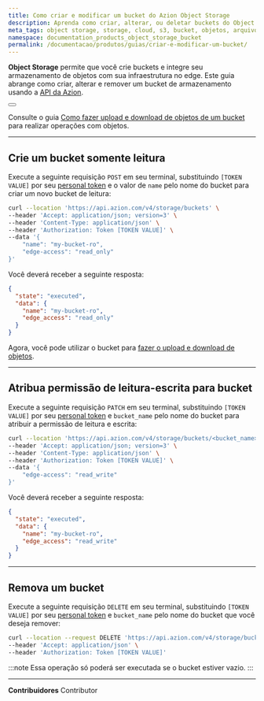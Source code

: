 ```yaml
---
title: Como criar e modificar um bucket do Azion Object Storage
description: Aprenda como criar, alterar, ou deletar buckets do Object Storage usando a API da Azion.
meta_tags: object storage, storage, cloud, s3, bucket, objetos, arquivos, armazenamento, file storage
namespace: documentation_products_object_storage_bucket
permalink: /documentacao/produtos/guias/criar-e-modificar-um-bucket/
---
```



**Object Storage** permite que você crie buckets e integre seu armazenamento de objetos com sua infraestrutura no edge. Este guia abrange como criar, alterar e remover um bucket de armazenamento usando a [API da Azion](https://api.azion.com).

<Button href="/pt-br/documentacao/produtos/store/object-storage/" text="saiba mais sobre Object Storage" variant="secondary"></Button>

Consulte o guia [Como fazer upload e download de objetos de um bucket](/pt-br/documentacao/produtos/guias/upload-e-download-de-objetos-de-bucket/) para realizar operações com objetos.

---

## Crie um bucket somente leitura

Execute a seguinte requisição `POST` em seu terminal, substituindo `[TOKEN VALUE]` por seu [personal token](/pt-br/documentacao/produtos/guias/personal-tokens/) e o valor de `name` pelo nome do bucket para criar um novo bucket de leitura:

```bash
curl --location 'https://api.azion.com/v4/storage/buckets' \
--header 'Accept: application/json; version=3' \
--header 'Content-Type: application/json' \
--header 'Authorization: Token [TOKEN VALUE]' \
--data '{
    "name": "my-bucket-ro",
    "edge-access": "read_only"
}'
```

Você deverá receber a seguinte resposta:

```json
{
  "state": "executed",
  "data": {
    "name": "my-bucket-ro",
    "edge_access": "read_only"
  }
}
```

Agora, você pode utilizar o bucket para [fazer o upload e download de objetos](/pt-br/documentacao/produtos/guias/upload-e-download-de-objetos-de-bucket/).

---

## Atribua permissão de leitura-escrita para bucket

Execute a seguinte requisição `PATCH` em seu terminal, substituindo `[TOKEN VALUE]` por seu [personal token](/pt-br/documentacao/produtos/guias/personal-tokens/) e `bucket_name` pelo nome do bucket para atribuir a permissão de leitura e escrita:

```bash
curl --location 'https://api.azion.com/v4/storage/buckets/<bucket_name>' \
--header 'Accept: application/json; version=3' \
--header 'Content-Type: application/json' \
--header 'Authorization: Token [TOKEN VALUE]' \
--data '{
    "edge-access": "read_write"
}'
```

Você deverá receber a seguinte resposta:

```json
{
  "state": "executed",
  "data": {
    "name": "my-bucket-ro",
    "edge_access": "read_write"
  }
}
```

---

## Remova um bucket

Execute a seguinte requisição `DELETE` em seu terminal, substituindo `[TOKEN VALUE]` por seu [personal token](/pt-br/documentacao/produtos/guias/personal-tokens/) e `bucket_name` pelo nome do bucket que você deseja remover:

```bash
curl --location --request DELETE 'https://api.azion.com/v4/storage/buckets/<bucket_name>' \
--header 'Accept: application/json' \
--header 'Authorization: Token [TOKEN VALUE]'
```

:::note
Essa operação só poderá ser executada se o bucket estiver vazio.
:::

---


**Contribuidores** <ContributorList>Contributor</ContributorList>
